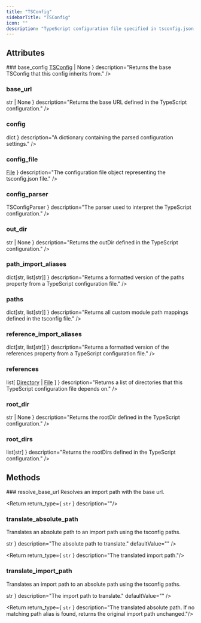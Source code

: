 ```yaml
---
title: "TSConfig"
sidebarTitle: "TSConfig"
icon: ""
description: "TypeScript configuration file specified in tsconfig.json, used for import resolution and computing dependencies."
---
```


<GithubLinkNote link="https://github.com/codegen-sh/codegen/blob/develop/src/codegen/sdk/typescript/ts_config.py#L21-L485" />


## Attributes
<HorizontalDivider />
### <span className="text-primary">base_config</span>
<HorizontalDivider light={true} />
<Attribute type={ <><a href="/api-reference/typescript/TSConfig" style={ {fontWeight: "inherit", fontSize: "inherit"} }>TSConfig</a> <span>| None</span></> } description="Returns the base TSConfig that this config inherits from." />

### <span className="text-primary">base_url</span>
<HorizontalDivider light={true} />
<Attribute type={ <code className="text-sm bg-gray-100 px-2 py-0.5 rounded">str | None</code> } description="Returns the base URL defined in the TypeScript configuration." />

### <span className="text-primary">config</span>
<HorizontalDivider light={true} />
<Attribute type={ <code className="text-sm bg-gray-100 px-2 py-0.5 rounded">dict</code> } description="A dictionary containing the parsed configuration settings." />

### <span className="text-primary">config_file</span>
<HorizontalDivider light={true} />
<Attribute type={ <><a href="/api-reference/core/File" style={ {fontWeight: "inherit", fontSize: "inherit"} }>File</a></> } description="The configuration file object representing the tsconfig.json file." />

### <span className="text-primary">config_parser</span>
<HorizontalDivider light={true} />
<Attribute type={ <code className="text-sm bg-gray-100 px-2 py-0.5 rounded">TSConfigParser</code> } description="The parser used to interpret the TypeScript configuration." />

### <span className="text-primary">out_dir</span>
<HorizontalDivider light={true} />
<Attribute type={ <code className="text-sm bg-gray-100 px-2 py-0.5 rounded">str | None</code> } description="Returns the outDir defined in the TypeScript configuration." />

### <span className="text-primary">path_import_aliases</span>
<HorizontalDivider light={true} />
<Attribute type={ <code className="text-sm bg-gray-100 px-2 py-0.5 rounded">dict[str, list[str]]</code> } description="Returns a formatted version of the paths property from a TypeScript configuration file." />

### <span className="text-primary">paths</span>
<HorizontalDivider light={true} />
<Attribute type={ <code className="text-sm bg-gray-100 px-2 py-0.5 rounded">dict[str, list[str]]</code> } description="Returns all custom module path mappings defined in the tsconfig file." />

### <span className="text-primary">reference_import_aliases</span>
<HorizontalDivider light={true} />
<Attribute type={ <code className="text-sm bg-gray-100 px-2 py-0.5 rounded">dict[str, list[str]]</code> } description="Returns a formatted version of the references property from a TypeScript configuration file." />

### <span className="text-primary">references</span>
<HorizontalDivider light={true} />
<Attribute type={ <><span>list[</span> <a href="/api-reference/core/Directory" style={ {fontWeight: "inherit", fontSize: "inherit"} }>Directory</a> <span>|</span> <a href="/api-reference/core/File" style={ {fontWeight: "inherit", fontSize: "inherit"} }>File</a> <span>]</span></> } description="Returns a list of directories that this TypeScript configuration file depends on." />

### <span className="text-primary">root_dir</span>
<HorizontalDivider light={true} />
<Attribute type={ <code className="text-sm bg-gray-100 px-2 py-0.5 rounded">str | None</code> } description="Returns the rootDir defined in the TypeScript configuration." />

### <span className="text-primary">root_dirs</span>
<HorizontalDivider light={true} />
<Attribute type={ <code className="text-sm bg-gray-100 px-2 py-0.5 rounded">list[str]</code> } description="Returns the rootDirs defined in the TypeScript configuration." />


## Methods
<HorizontalDivider />
### <span className="text-primary">resolve_base_url</span>
Resolves an import path with the base url.
<GithubLinkNote link="https://github.com/codegen-sh/codegen/blob/develop/src/codegen/sdk/typescript/ts_config.py#L328-L348" />


<Return return_type={ <code className="text-sm bg-gray-100 px-2 py-0.5 rounded">str</code> } description=""/>


### <span className="text-primary">translate_absolute_path</span>
Translates an absolute path to an import path using the tsconfig paths.
<GithubLinkNote link="https://github.com/codegen-sh/codegen/blob/develop/src/codegen/sdk/typescript/ts_config.py#L306-L326" />

<ParameterWrapper>
<Parameter
    name="import_path"
    type={ <code className="text-sm bg-gray-100 px-2 py-0.5 rounded">str</code> }
    description="The absolute path to translate."
    defaultValue=""
/>
</ParameterWrapper>


<Return return_type={ <code className="text-sm bg-gray-100 px-2 py-0.5 rounded">str</code> } description="The translated import path."/>


### <span className="text-primary">translate_import_path</span>
Translates an import path to an absolute path using the tsconfig paths.
<GithubLinkNote link="https://github.com/codegen-sh/codegen/blob/develop/src/codegen/sdk/typescript/ts_config.py#L246-L304" />

<ParameterWrapper>
<Parameter
    name="import_path"
    type={ <code className="text-sm bg-gray-100 px-2 py-0.5 rounded">str</code> }
    description="The import path to translate."
    defaultValue=""
/>
</ParameterWrapper>


<Return return_type={ <code className="text-sm bg-gray-100 px-2 py-0.5 rounded">str</code> } description="The translated absolute path. If no matching path alias is found, returns the original import path unchanged."/>
